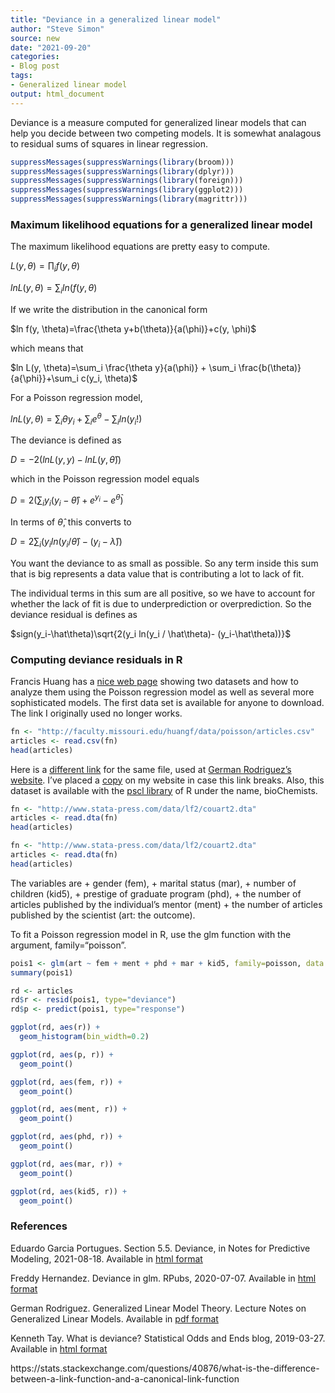 ```yaml
---
title: "Deviance in a generalized linear model"
author: "Steve Simon"
source: new
date: "2021-09-20"
categories:
- Blog post
tags:
- Generalized linear model
output: html_document
---
```


Deviance is a measure computed for generalized linear models that can help you decide between two competing models. It is somewhat analagous to residual sums of squares in linear regression.

```r
suppressMessages(suppressWarnings(library(broom)))
suppressMessages(suppressWarnings(library(dplyr)))
suppressMessages(suppressWarnings(library(foreign)))
suppressMessages(suppressWarnings(library(ggplot2)))
suppressMessages(suppressWarnings(library(magrittr)))
```

### Maximum likelihood equations for a generalized linear model

The maximum likelihood equations are pretty easy to compute.

$L(y, \theta)=\prod_i f(y, \theta)$

$ln L(y, \theta)=\sum_i ln(f(y, \theta)$

If we write the distribution in the canonical form

$ln f(y, \theta)=\frac{\theta y+b(\theta)}{a(\phi)}+c(y, \phi)$ 

which means that 

$ln L(y, \theta)=\sum_i \frac{\theta y}{a(\phi)} + \sum_i \frac{b(\theta)}{a{\phi}}+\sum_i c(y_i, \theta)$

For a Poisson regression model,

$ln L(y, \theta)=\sum_i \theta y_i + \sum_i e^\theta - \sum_i ln(y_i!)$

The deviance is defined as 

$D=-2(ln L(y, y) - ln L(y, \hat \theta))$

which in the Poisson regression model equals

$D=2(\sum_i y_i(y_i-\hat \theta)+e^{y_i}-e^{\hat \theta})$

In terms of $\hat \theta$, this converts to

$D=2 \sum_i (y_i ln(y_i/ \hat\theta)-(y_i-\hat\lambda))$

You want the deviance to as small as possible. So any term inside this sum that is big represents a data value that is contributing a lot to lack of fit.

The individual terms in this sum are all positive, so we have to account for whether the lack of fit is due to underprediction or overprediction. So the deviance residual is defines as 

$sign(y_i-\hat\theta)\sqrt{2(y_i ln(y_i / \hat\theta)- (y_i-\hat\theta))}$

### Computing deviance residuals in R

Francis Huang has a [nice web page][hua1] showing two datasets and how to analyze them using the Poisson regression model as well as several more sophisticated models. The first data set is available for anyone to download. The link I originally used no longer works.

```r
fn <- "http://faculty.missouri.edu/huangf/data/poisson/articles.csv"
articles <- read.csv(fn)
head(articles)
```

Here is a [different link][rod3] for the same file, used at [German Rodriguez's website][rod2]. I've placed a [copy][sim3] on my website in case this link breaks. Also, this dataset is available with the [pscl library][zei1] of R under the name, bioChemists.

```r
fn <- "http://www.stata-press.com/data/lf2/couart2.dta"
articles <- read.dta(fn)
head(articles)
```

[hua1]: https://francish.netlify.app/post/poisson-and-negative-binomial-regression-using-r/
[rod2]: https://data.princeton.edu/wws509/r/overdispersion
[rod3]: http://www.stata-press.com/data/lf2/couart2.dta
[sim3]: http://www.pmean.com/00files/couart2.dta
[zei1]: https://cran.r-project.org/web/packages/pscl/vignettes/countreg.pdf

```r
fn <- "http://www.stata-press.com/data/lf2/couart2.dta"
articles <- read.dta(fn)
head(articles)
```


The variables are
+ gender (fem),
+ marital status (mar),
+ number of children (kid5),
+ prestige of graduate program (phd), 
+ the number of articles published by the individual's mentor (ment)
+ the number of articles published by the scientist (art: the outcome).

To fit a Poisson regression model in R, use the glm function with the argument, family="poisson".

```r
pois1 <- glm(art ~ fem + ment + phd + mar + kid5, family=poisson, data = articles)
summary(pois1)

rd <- articles
rd$r <- resid(pois1, type="deviance")
rd$p <- predict(pois1, type="response")
```

```r
ggplot(rd, aes(r)) +
  geom_histogram(bin_width=0.2)
```

```r
ggplot(rd, aes(p, r)) +
  geom_point()
```

```r
ggplot(rd, aes(fem, r)) +
  geom_point()
```


```r
ggplot(rd, aes(ment, r)) +
  geom_point()
```

```r
ggplot(rd, aes(phd, r)) +
  geom_point()
```

```r
ggplot(rd, aes(mar, r)) +
  geom_point()
```

```r
ggplot(rd, aes(kid5, r)) +
  geom_point()
```


### References

Eduardo Garcia Portugues. Section 5.5. Deviance, in Notes for Predictive Modeling, 2021-08-18. Available in [html format][port1]

Freddy Hernandez. Deviance in glm. RPubs, 2020-07-07. Available in [html format][hern1]

German Rodriguez. Generalized Linear Model Theory. Lecture Notes on Generalized Linear Models. Available in [pdf format][rod1]

Kenneth Tay. What is deviance? Statistical Odds and Ends blog, 2019-03-27. Available in [html format][tay1]

[hern1]: https://rpubs.com/fhernanb/deviance_glm
[port1]: https://bookdown.org/egarpor/PM-UC3M/glm-deviance.html
[rod1]: https://data.princeton.edu/wws509/notes/a2.pdf
[tay1]: https://statisticaloddsandends.wordpress.com/2019/03/27/what-is-deviance/
https://stats.stackexchange.com/questions/40876/what-is-the-difference-between-a-link-function-and-a-canonical-link-function
